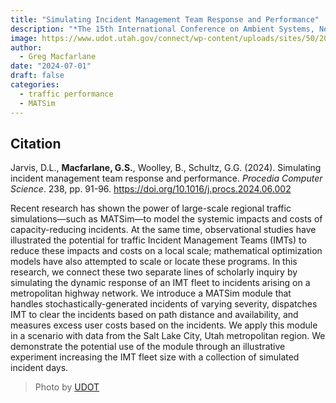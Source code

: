 ```yaml
---
title: "Simulating Incident Management Team Response and Performance"
description: "*The 15th International Conference on Ambient Systems, Networks and Technologies*"
image: https://www.udot.utah.gov/connect/wp-content/uploads/sites/50/2021/09/IMT_Rollover.jpg
author: 
  - Greg Macfarlane
date: "2024-07-01"
draft: false
categories:
  - traffic performance
  - MATSim
---
```


::: {.callout-note appearance="simple"}

## Citation

Jarvis, D.L., **Macfarlane, G.S.**, Woolley, B., Schultz, G.G. (2024). Simulating incident management team response and performance. *Procedia Computer Science*. 238,
pp. 91-96.  <https://doi.org/10.1016/j.procs.2024.06.002>

:::

<!-- {{< downloadthis ANT_18_211601235.pdf dname=jarvis_imtsim.pdf label="Download Preprint" icon=file-earmark-pdf type=primary >}} -->

Recent research has shown the power of large-scale regional traffic simulations—such as MATSim—to model the systemic impacts and costs of capacity-reducing incidents. At the same time, observational studies have illustrated the potential for traffic Incident Management Teams (IMTs) to reduce these impacts and costs on a local scale; mathematical optimization models have also attempted to scale or locate these programs. In this research, we connect these two separate lines of scholarly inquiry by simulating the dynamic response of an IMT fleet to incidents arising on a metropolitan highway network. We introduce a MATSim module that handles stochastically-generated incidents of varying severity, dispatches IMT to clear the incidents based on path distance and availability, and measures excess user costs based on the incidents. We apply this module in a scenario with data from the Salt Lake City, Utah metropolitan region. We demonstrate the potential use of the module through an illustrative experiment increasing the IMT fleet size with a collection of simulated incident days.

> Photo by [UDOT](https://www.udot.utah.gov/connect/public/highway-incident-management-team/)